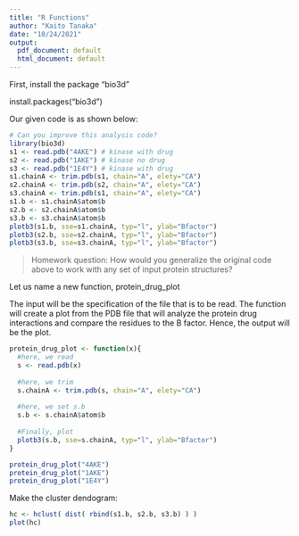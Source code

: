 ```yaml
---
title: "R Functions"
author: "Kaito Tanaka"
date: "10/24/2021"
output:
  pdf_document: default
  html_document: default
---
```

First, install the package "bio3d"

install.packages("bio3d")

Our given code is as shown below: 

```r
# Can you improve this analysis code?
library(bio3d)
s1 <- read.pdb("4AKE") # kinase with drug
s2 <- read.pdb("1AKE") # kinase no drug
s3 <- read.pdb("1E4Y") # kinase with drug
s1.chainA <- trim.pdb(s1, chain="A", elety="CA")
s2.chainA <- trim.pdb(s2, chain="A", elety="CA")
s3.chainA <- trim.pdb(s1, chain="A", elety="CA")
s1.b <- s1.chainA$atom$b
s2.b <- s2.chainA$atom$b
s3.b <- s3.chainA$atom$b
plotb3(s1.b, sse=s1.chainA, typ="l", ylab="Bfactor")
plotb3(s2.b, sse=s2.chainA, typ="l", ylab="Bfactor")
plotb3(s3.b, sse=s3.chainA, typ="l", ylab="Bfactor")
```

>Homework question: How would you generalize the original code above to work with any set of input protein structures?

Let us name a new function, protein_drug_plot

The input will be the specification of the file that is to be read.
The function will create a plot from the PDB file that will analyze the protein drug interactions and compare the residues to the B factor. Hence, the output will be the plot. 

```r
protein_drug_plot <- function(x){ 
  #here, we read
  s <- read.pdb(x)
  
  #here, we trim
  s.chainA <- trim.pdb(s, chain="A", elety="CA")
  
  #here, we set s.b
  s.b <- s.chainA$atom$b
  
  #Finally, plot
  plotb3(s.b, sse=s.chainA, typ="l", ylab="Bfactor")
}

protein_drug_plot("4AKE")
protein_drug_plot("1AKE")
protein_drug_plot("1E4Y")
```
Make the cluster dendogram:
```r
hc <- hclust( dist( rbind(s1.b, s2.b, s3.b) ) )
plot(hc)
```

